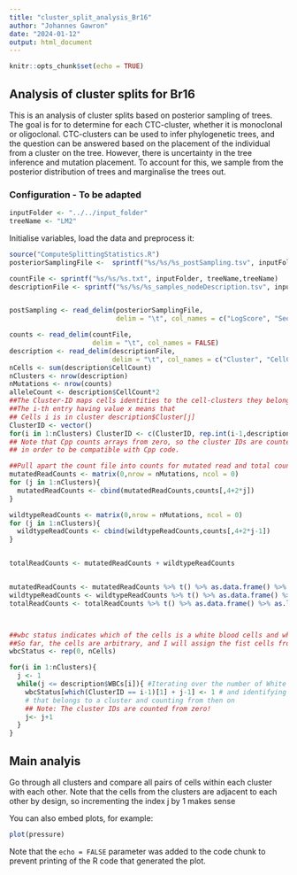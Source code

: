 ```yaml
---
title: "cluster_split_analysis_Br16"
author: "Johannes Gawron"
date: "2024-01-12"
output: html_document
---
```


```r
knitr::opts_chunk$set(echo = TRUE)
```

## Analysis of cluster splits for Br16

This is an analysis of cluster splits based on posterior sampling of trees. The goal is for to determine for each CTC-cluster, whether it is monoclonal or oligoclonal. CTC-clusters can be used to infer phylogenetic trees, and the question can be answered based on the placement of the individual from a cluster on the tree. However, there is uncertainty in the tree inference and mutation placement. To account for this, we sample from the posterior distribution of trees and marginalise the trees out.

### Configuration - To be adapted
```r
inputFolder <- "../../input_folder"
treeName <- "LM2"
```

Initialise variables, load the data and preprocess it:
```r
source("ComputeSplittingStatistics.R")
posteriorSamplingFile <-  sprintf("%s/%s/%s_postSampling.tsv", inputFolder, treeName,treeName)

countFile <- sprintf("%s/%s/%s.txt", inputFolder, treeName,treeName)
descriptionFile <- sprintf("%s/%s/%s_samples_nodeDescription.tsv", inputFolder, treeName, treeName)


postSampling <- read_delim(posteriorSamplingFile,
                           delim = "\t", col_names = c("LogScore", "SequencingErrorRate","DropoutRate", "LogTau", "Tree"))

counts <- read_delim(countFile,
                     delim = "\t", col_names = FALSE)
description <- read_delim(descriptionFile,
                          delim = "\t", col_names = c("Cluster", "CellCount", "TCs", "WBCs", "Description"))
nCells <- sum(description$CellCount)
nClusters <- nrow(description)  
nMutations <- nrow(counts)
alleleCount <- description$CellCount*2
##The Cluster-ID maps cells identities to the cell-clusters they belong to.
##The i-th entry having value x means that 
## Cells i is in cluster description$Cluster[j]
ClusterID <- vector()
for(i in 1:nClusters) ClusterID <- c(ClusterID, rep.int(i-1,description$CellCount[i]))
## Note that Cpp counts arrays from zero, so the cluster IDs are counted likewise
## in order to be compatible with Cpp code.

##Pull apart the count file into counts for mutated read and total counts respectively
mutatedReadCounts <- matrix(0,nrow = nMutations, ncol = 0)
for (j in 1:nClusters){
  mutatedReadCounts <- cbind(mutatedReadCounts,counts[,4+2*j])
}

wildtypeReadCounts <- matrix(0,nrow = nMutations, ncol = 0)
for (j in 1:nClusters){
  wildtypeReadCounts <- cbind(wildtypeReadCounts,counts[,4+2*j-1])
}


totalReadCounts <- mutatedReadCounts + wildtypeReadCounts


mutatedReadCounts <- mutatedReadCounts %>% t() %>% as.data.frame() %>% as.list()
wildtypeReadCounts <- wildtypeReadCounts %>% t() %>% as.data.frame() %>% as.list()
totalReadCounts <- totalReadCounts %>% t() %>% as.data.frame() %>% as.list()



##wbc status indicates which of the cells is a white blood cells and which one isn't.
##So far, the cells are arbitrary, and I will assign the fist cells from a cluster to be WBCs.
wbcStatus <- rep(0, nCells)

for(i in 1:nClusters){
  j <- 1
  while(j <= description$WBCs[i]){ #Iterating over the number of White blood cells of a cluster
    wbcStatus[which(ClusterID == i-1)[1] + j-1] <- 1 # and identifying the first cell
    # that belongs to a cluster and counting from then on
    ## Note: The cluster IDs are counted from zero!  
    j<- j+1
  }
}

```

## Main analyis
 Go through all clusters and compare all pairs of cells within each cluster with
each other. Note that the cells from the clusters are adjacent to each other by
design, so incrementing the index j by 1 makes sense

You can also embed plots, for example:

```r
plot(pressure)
```

Note that the `echo = FALSE` parameter was added to the code chunk to prevent printing of the R code that generated the plot.
